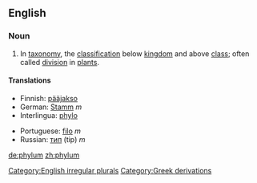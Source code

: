 ==English==

===Noun===
[[Category:English irregular plurals]]
{{en-noun|phyl|a|pl2=phylums}}

#{{taxonomy}} In [[taxonomy]], the [[classification]] below [[kingdom]] and above [[class]]; often called [[division]] in [[plant]]s.

====Translations====
{{top}}
*Finnish: [[pääjakso]]
*German: [[Stamm]] ''m''
*Interlingua: [[phylo]]
{{mid}}
*Portuguese: [[filo]] ''m''
*Russian: [[тип]] (tip) ''m''
{{bottom}}

[[Category:Greek derivations]]

[[de:phylum]]
[[zh:phylum]]